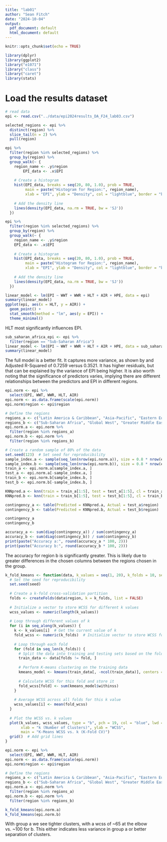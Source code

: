 ```yaml
---
title: "lab01"
author: "Sean Fitch"
date: "2024-10-04"
output:
  pdf_document: default
  html_document: default
---
```


```r
knitr::opts_chunk$set(echo = TRUE)
```


```r
library(dplyr)
library(ggplot2)
library("e1071")
library("class")
library("caret")
library(stats)
```


# Load the results dataset

```r
# read data
epi <- read.csv("../data/epi2024results_DA_F24_lab03.csv")
```

```r
selected_regions <- epi %>%
  distinct(region) %>%
  slice_tail(n = 2) %>%
  pull(region)

epi %>%
  filter(region %in% selected_regions) %>%
  group_by(region) %>%
  group_walk(~ {
    region_name <- .y$region
        EPI_data <- .x$EPI
    
    # Create a histogram
    hist(EPI_data, breaks = seq(20, 80, 1.0), prob = TRUE, 
         main = paste("Histogram for Region:", region_name), 
         xlab = "EPI", ylab = "Density", col = "lightblue", border = "black")
    
    # Add the density line
    lines(density(EPI_data, na.rm = TRUE, bw = 'SJ'))
  })

epi %>%
  filter(region %in% selected_regions) %>%
  group_by(region) %>%
  group_walk(~ {
    region_name <- .y$region
    EPI_data <- .x$EPI
    
    # Create a histogram
    hist(EPI_data, breaks = seq(20, 80, 1.0), prob = TRUE, 
         main = paste("Histogram for Region:", region_name), 
         xlab = "EPI", ylab = "Density", col = "lightblue", border = "black")
    
    # Add the density line
    lines(density(EPI_data, na.rm = TRUE, bw = 'SJ'))
  })
```
```r
linear_model <- lm(EPI ~ WWT + WWR + HLT + AIR + HPE, data = epi)
summary(linear_model)
ggplot(epi, aes(x = HLT, y = AIR)) +
  geom_point() +                
  stat_smooth(method = "lm", aes(y = EPI)) +
  theme_minimal()
```
HLT most significantly influences EPI.

```r
sub_saharan_africa_epi <- epi %>%
  filter(region == "Sub-Saharan Africa")
linear_model <- lm(EPI ~ WWT + WWR + HLT + AIR + HPE, data = sub_saharan_africa_epi)
summary(linear_model)
```

The full model is a better fit. It captures more variance, as shown by and Adjusted R-Squared of 0.7259 versus 0.3521. It has higher residuals, but that can be explained by the variance of EPI being higher. It is also worth noting that the significance of predictors varies, implying there are different relationships between the predictors and EPI in different regions.

```r
epi.norm <- epi %>%
  select(EPI, WWT, WWR, HLT, AIR)
epi.norm <- as.data.frame(scale(epi.norm))
epi.norm$region <- epi$region

# Define the regions
regions_a <- c("Latin America & Caribbean", "Asia-Pacific", "Eastern Europe")
regions_b <- c("Sub-Saharan Africa", "Global West", "Greater Middle East")
epi.norm.a <- epi.norm %>%
  filter(region %in% regions_a)
epi.norm.b <- epi.norm %>%
  filter(region %in% regions_b)

# Create a random sample of 80% of the data
set.seed(123)  # Set seed for reproducibility
sample_index.a <- sample(seq_len(nrow(epi.norm.a)), size = 0.8 * nrow(epi.norm.a))
sample_index.b <- sample(seq_len(nrow(epi.norm.b)), size = 0.8 * nrow(epi.norm.b))
train_a <- epi.norm.a[sample_index.a, ]
test_a <- epi.norm.a[-sample_index.a, ]
train_b <- epi.norm.b[sample_index.b, ]
test_b <- epi.norm.b[-sample_index.b, ]

KNNpred.a <- knn(train = train_a[1:5], test = test_a[1:5], cl = train_a$region)
KNNpred.b <- knn(train = train_b[1:5], test = test_b[1:5], cl = train_b$region)

```

```r
contingency_a <- table(Predicted = KNNpred.a, Actual = test_a$region)
contingency_b <- table(Predicted = KNNpred.b, Actual = test_b$region)

contingency_a
contingency_b

accuracy_a <- sum(diag(contingency_a)) / sum(contingency_a)
accuracy_b <- sum(diag(contingency_b)) / sum(contingency_b)
print(paste("Accuracy a:", round(accuracy_a * 100, 2)))
print(paste("Accuracy b:", round(accuracy_b * 100, 2)))
```

The accuracy for region b is significantly greater. This is likely due to greater differences in the chosen columns between the regions chosen in the group.

```r
k_fold_kmeans <- function(data, k_values = seq(1, 20), k_folds = 10, seed = 123) {
  # Set the seed for reproducibility
  set.seed(seed)
  
  # Create a k-fold cross-validation partition
  folds <- createFolds(data$region, k = k_folds, list = FALSE)
  
  # Initialize a vector to store WCSS for different k values
  wcss_values <- numeric(length(k_values))
  
  # Loop through different values of k
  for (i in seq_along(k_values)) {
    k <- k_values[i]  # Get the current value of k
    fold_wcss <- numeric(k_folds)  # Initialize vector to store WCSS for each fold
    
    # Loop through each fold
    for (fold in seq_len(k_folds)) {
      # Split the data into training and testing sets based on the fold
      train_data <- data[folds != fold, ]
      
      # Perform K-means clustering on the training data
      kmeans_model <- kmeans(train_data[, -ncol(train_data)], centers = k)
      
      # Calculate WCSS for this fold and store it
      fold_wcss[fold] <- sum(kmeans_model$withinss)
    }
    
    # Average WCSS across all folds for this k value
    wcss_values[i] <- mean(fold_wcss)
  }
  
  # Plot the WCSS vs. k values
  plot(k_values, wcss_values, type = "b", pch = 19, col = "blue", lwd = 2,
       xlab = "k (Number of Clusters)", ylab = "WCSS",
       main = "K-Means WCSS vs. k (K-Fold CV)")
  grid()  # Add grid lines
}
```


```r
epi.norm <- epi %>%
  select(EPI, WWT, WWR, HLT, AIR)
epi.norm <- as.data.frame(scale(epi.norm))
epi.norm$region <- epi$region

# Define the regions
regions_a <- c("Latin America & Caribbean", "Asia-Pacific", "Eastern Europe")
regions_b <- c("Sub-Saharan Africa", "Global West", "Greater Middle East")
epi.norm.a <- epi.norm %>%
  filter(region %in% regions_a)
epi.norm.b <- epi.norm %>%
  filter(region %in% regions_b)

k_fold_kmeans(epi.norm.a)
k_fold_kmeans(epi.norm.b)
```
With group a we see tighter clusters, with a wcss of ~65 at the elbow vs. ~100 for b. This either indicates less variance in group a or better separation of clusters.
